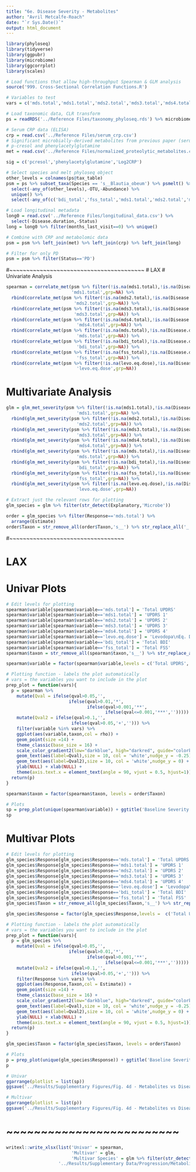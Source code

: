 ```yaml
---
title: "6e. Disease Severity - Metabolites"
author: "Avril Metcalfe-Roach"
date: "`r Sys.Date()`"
output: html_document
---
```


```r
library(phyloseq)
library(tidyverse)
library(ggpubr)
library(microbiome)
library(ggcorrplot)
library(scales)

# Load functions that allow high-throughput Spearman & GLM analysis
source('999. Cross-Sectional Correlation Functions.R')

# Variables to test
vars = c('mds.total','mds1.total','mds2.total','mds3.total','mds4.total','levo.eq.dose')

# Load taxonomic data, CLR transform
ps = readRDS('../Reference Files/taxonomy_phyloseq.rds') %>% microbiome::transform('clr')

# Serum CRP data (ELISA)
crp = read.csv('../Reference Files/serum_crp.csv')
# Significant microbially-derived metabolites from previous paper (serum metabolomics)
# p-cresol and phenylacetylglutamine
met = read.csv('../Reference Files/normalized_proteolytic_metabolites.csv')

sig = c('pcresol','phenylacetylglutamine','Log2CRP')
```

```r
# Select species and melt phyloseq object
other_levels = colnames(ps@tax_table)
psm = ps %>% subset_taxa(Species == 's__Blautia_obeum') %>% psmelt() %>%
  select(-any_of(other_levels),-OTU,-Abundance) %>%
  unique() %>% 
  select(-any_of(c('bdi_total','fss_total','mds1.total','mds2.total','mds3.total','mds4.total','mds.total','levo.eq.dose')))

# Load longitudinal metadata
long0 = read.csv('../Reference Files/longitudinal_data.csv') %>% 
  select(-Disease.duration,-Status)
long = long0 %>% filter(months_last_visit==0) %>% unique()

# Combine with CRP and metabolomic data
psm = psm %>% left_join(met) %>% left_join(crp) %>% left_join(long)

# Filter for only PD
psm = psm %>% filter(Status=='PD')
```

#~~~~~~~~~~~~~~~~~~~~~~~~~~~~~~~~~~~~~~~~
# LAX 
# Univariate Analysis

```r
spearman = correlate_met(psm %>% filter(!is.na(mds1.total),!is.na(Disease.duration)),
                         'mds1.total',grp=NA) %>% 
  rbind(correlate_met(psm %>% filter(!is.na(mds2.total),!is.na(Disease.duration)),
                          'mds2.total',grp=NA)) %>% 
  rbind(correlate_met(psm %>% filter(!is.na(mds3.total),!is.na(Disease.duration)),
                          'mds3.total',grp=NA)) %>% 
  rbind(correlate_met(psm %>% filter(!is.na(mds4.total),!is.na(Disease.duration)),
                           'mds4.total',grp=NA)) %>% 
  rbind(correlate_met(psm %>% filter(!is.na(mds.total),!is.na(Disease.duration)),
                           'mds.total',grp=NA)) %>% 
  rbind(correlate_met(psm %>% filter(!is.na(bdi_total),!is.na(Disease.duration)),
                           'bdi_total',grp=NA)) %>% 
  rbind(correlate_met(psm %>% filter(!is.na(fss_total),!is.na(Disease.duration)),
                           'fss_total',grp=NA)) %>% 
  rbind(correlate_met(psm %>% filter(!is.na(levo.eq.dose),!is.na(Disease.duration)),
                           'levo.eq.dose',grp=NA))
```

# Multivariate Analysis

```r
glm = glm_met_severity(psm %>% filter(!is.na(mds1.total),!is.na(Disease.duration)),
                           'mds1.total',grp=NA) %>% 
  rbind(glm_met_severity(psm %>% filter(!is.na(mds2.total),!is.na(Disease.duration)),
                           'mds2.total',grp=NA)) %>% 
  rbind(glm_met_severity(psm %>% filter(!is.na(mds3.total),!is.na(Disease.duration)),
                           'mds3.total',grp=NA)) %>% 
  rbind(glm_met_severity(psm %>% filter(!is.na(mds4.total),!is.na(Disease.duration)),
                           'mds4.total',grp=NA)) %>% 
  rbind(glm_met_severity(psm %>% filter(!is.na(mds.total),!is.na(Disease.duration)),
                           'mds.total',grp=NA)) %>% 
  rbind(glm_met_severity(psm %>% filter(!is.na(bdi_total),!is.na(Disease.duration)),
                           'bdi_total',grp=NA)) %>% 
  rbind(glm_met_severity(psm %>% filter(!is.na(fss_total),!is.na(Disease.duration)),
                           'fss_total',grp=NA)) %>% 
  rbind(glm_met_severity(psm %>% filter(!is.na(levo.eq.dose),!is.na(Disease.duration)),
                           'levo.eq.dose',grp=NA))

# Extract just the relevant rows for plotting
glm_species = glm %>% filter(str_detect(Explanatory,'Microbe'))
```

```r
order = glm_species %>% filter(Response=='mds.total') %>% 
  arrange(Estimate)
order$Taxon = str_remove_all(order$Taxon,'s__') %>% str_replace_all('_',' ')
```

#~~~~~~~~~~~~~~~~~~~~~~~~~~~~~~~~~~

# LAX
# Univar Plots

```r
# Edit levels for plotting
spearman$variable[spearman$variable=='mds.total'] = 'Total UPDRS'
spearman$variable[spearman$variable=='mds1.total'] = 'UPDRS 1'
spearman$variable[spearman$variable=='mds2.total'] = 'UPDRS 2'
spearman$variable[spearman$variable=='mds3.total'] = 'UPDRS 3'
spearman$variable[spearman$variable=='mds4.total'] = 'UPDRS 4'
spearman$variable[spearman$variable=='levo.eq.dose'] = 'Levodopa\nEq. Dose'
spearman$variable[spearman$variable=='bdi_total'] = 'Total BDI'
spearman$variable[spearman$variable=='fss_total'] = 'Total FSS'
spearman$taxon = str_remove_all(spearman$taxon,'s__') %>% str_replace_all('_',' ')

spearman$variable = factor(spearman$variable,levels = c('Total UPDRS','UPDRS 1','UPDRS 2','UPDRS 3','UPDRS 4','Levodopa\nEq. Dose','Total BDI','Total FSS'))

# Plotting function - labels the plot automatically
# vars = the variables you want to include in the plot
prep_plot = function(vars){
  p = spearman %>% 
    mutate(Qval = ifelse(qval>0.05,'',
                        ifelse(qval>0.01,'*',
                               ifelse(qval>0.001,'**',
                                      ifelse(qval<=0.001,'***',''))))) %>% 
    mutate(Qval2 = ifelse(qval>0.1,'',
                         ifelse(qval>0.05,'+',''))) %>% 
    filter(variable %in% vars) %>% 
    ggplot(aes(variable,taxon,col = rho)) +
    geom_point(size =14) +
    theme_classic(base_size = 16) +
    scale_color_gradient2(low="darkblue", high="darkred", guide="colorbar") +
    geom_text(aes(label=Qval),size = 10, col = 'white',nudge_y = -0.25) +
    geom_text(aes(label=Qval2),size = 10, col = 'white',nudge_y = 0) +
    ylab(NULL) + xlab(NULL) +
    theme(axis.text.x = element_text(angle = 90, vjust = 0.5, hjust=1))
  return(p)
}

spearman$taxon = factor(spearman$taxon, levels = order$Taxon)

# Plots
sp = prep_plot(unique(spearman$variable)) + ggtitle('Baseline Severity')
sp
```

# Multivar Plots

```r
# Edit levels for plotting
glm_species$Response[glm_species$Response=='mds.total'] = 'Total UPDRS'
glm_species$Response[glm_species$Response=='mds1.total'] = 'UPDRS 1'
glm_species$Response[glm_species$Response=='mds2.total'] = 'UPDRS 2'
glm_species$Response[glm_species$Response=='mds3.total'] = 'UPDRS 3'
glm_species$Response[glm_species$Response=='mds4.total'] = 'UPDRS 4'
glm_species$Response[glm_species$Response=='levo.eq.dose'] = 'Levodopa\nEq. Dose'
glm_species$Response[glm_species$Response=='bdi_total'] = 'Total BDI'
glm_species$Response[glm_species$Response=='fss_total'] = 'Total FSS'
glm_species$Taxon = str_remove_all(glm_species$Taxon,'s__') %>% str_replace_all('_',' ')

glm_species$Response = factor(glm_species$Response,levels =  c('Total UPDRS','UPDRS 1','UPDRS 2','UPDRS 3','UPDRS 4','Levodopa\nEq. Dose','Total BDI','Total FSS'))

# Plotting function - labels the plot automatically
# vars = the variables you want to include in the plot
prep_plot = function(vars){
  p = glm_species %>% 
    mutate(Qval = ifelse(qval>0.05,'',
                        ifelse(qval>0.01,'*',
                               ifelse(qval>0.001,'**',
                                      ifelse(qval<=0.001,'***',''))))) %>% 
    mutate(Qval2 = ifelse(qval>0.1,'',
                         ifelse(qval>0.05,'+',''))) %>% 
    filter(Response %in% vars) %>% 
    ggplot(aes(Response,Taxon,col = Estimate)) +
    geom_point(size =14) +
    theme_classic(base_size = 16) +
    scale_color_gradient2(low="darkblue", high="darkred", guide="colorbar") +
    geom_text(aes(label=Qval),size = 10, col = 'white',nudge_y = -0.25) +
    geom_text(aes(label=Qval2),size = 10, col = 'white',nudge_y = 0) +
    ylab(NULL) + xlab(NULL) +
    theme(axis.text.x = element_text(angle = 90, vjust = 0.5, hjust=1))
  return(p)
}

glm_species$Taxon = factor(glm_species$Taxon, levels = order$Taxon)

# Plots
p = prep_plot(unique(glm_species$Response)) + ggtitle('Baseline Severity')
p
```

```r
# Univar
ggarrange(plotlist = list(sp))
ggsave('../Results/Supplementary Figures/Fig. 4d - Metabolites vs Disease Severity - Univar.png',height=3.5,width=8)

# Multivar
ggarrange(plotlist = list(p))
ggsave('../Results/Supplementary Figures/Fig. 4d - Metabolites vs Disease Severity - Multivar.png',height=3.5,width=8)
```

# ~~~~~~~~~~~~~~~~~~~~~~~~~
```r
writexl::write_xlsx(list('Univar' = spearman,
                         'Multivar' = glm,
                         'Multivar Species' = glm %>% filter(str_detect(Explanatory,'Microbe'))),
                    '../Results/Supplementary Data/Progression/Metabolites vs Baseline Severity Stats.xlsx')
```